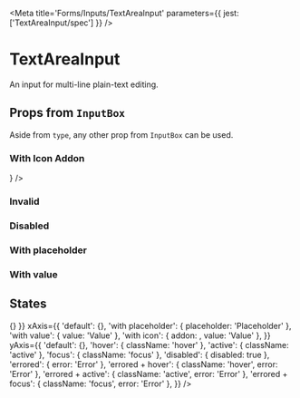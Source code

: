 

<Meta
  title='Forms/Inputs/TextAreaInput'
  parameters={{ jest: ['TextAreaInput/spec'] }}
/>

# TextAreaInput

An input for multi-line plain-text editing.

<Canvas>
  <Story name='Default'>
    <TextAreaInput />
  </Story>
</Canvas>

<ArgsTable of={TextAreaInput} />

## Props from <LinkTo kind='Forms/InputBox' story='Default Story'>`InputBox`</LinkTo>

Aside from `type`, any other prop from <LinkTo kind='Forms/InputBox' story='Default Story'>`InputBox`</LinkTo> can be
used.

### With Icon Addon

<Canvas>
  <Story name='With Icon Addon'>
    <TextAreaInput addon={<Icon name='send' size='x20' />} />
  </Story>
</Canvas>

### Invalid

<Canvas>
  <Story name='Invalid'>
    <TextAreaInput error='Error' />
  </Story>
</Canvas>

### Disabled

<Canvas>
  <Story name='Disabled'>
    <TextAreaInput disabled />
  </Story>
</Canvas>

### With placeholder

<Canvas>
  <Story name='With Placeholder'>
    <TextAreaInput placeholder='Placeholder' />
  </Story>
</Canvas>

### With value

<Canvas>
  <Story name='With Value'>
    <TextAreaInput defaultValue={'Roses are red\nViolets are blue'} />
  </Story>
</Canvas>

## States

<Story name='States'>
  <PropsVariationSection
    component={TextAreaInput}
    common={{ onChange: () => {} }}
    xAxis={{
      'default': {},
      'with placeholder': { placeholder: 'Placeholder' },
      'with value': { value: 'Value' },
      'with icon': { addon: <Icon name='edit' size='x20' />, value: 'Value' },
    }}
    yAxis={{
      'default': {},
      'hover': { className: 'hover' },
      'active': { className: 'active' },
      'focus': { className: 'focus' },
      'disabled': { disabled: true },
      'errored': { error: 'Error' },
      'errored + hover': { className: 'hover', error: 'Error' },
      'errored + active': { className: 'active', error: 'Error' },
      'errored + focus': { className: 'focus', error: 'Error' },
    }}
  />
</Story>

